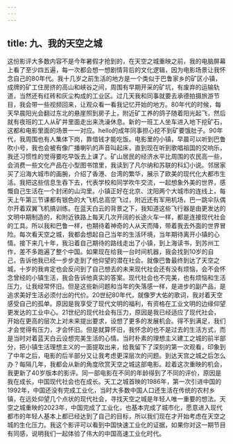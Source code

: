 ```yaml
---
---
---
```

title: 九、我的天空之城
---


​
这份影评大多数内容不是今年暑假才抢到的，在天空之城重映之前，我的电脑屏幕上看了至少四五遍，每一次都会想一想剧情背后的文化逻辑，因为电影场景让我怀念自己的80年代。我十几岁之前生活的地方是一个类似于巴鲁家乡的矿区小镇，成牌的矿工住房挤的高山和峡谷之间，周围有早期开采的矿坑，有废弃的运输轨道，当然还有红砖和灰尘构成的工业区。过几天我和同事就要去承德拍摄旅游节目，我会带一些视频回来，让观众看一看我记忆开始的地方。​
​
80年代的时候，每天早晨阳光会翻过东北的悬崖照到房子上，附近矿工养的鸽子随着阳光起飞，然后就有夜班的工人从矿井里面走出来洗澡休息。新的一班工人坐车进入地下挖矿石，这都和电影里面的场景一一对应。hello的成年同事担心挖不到矿要饿肚子。90年代，我周围也有人集体下岗，靠借钱才能吃饭。电影里的小镇，早晨可以听到巴鲁吹小号，我也会被有像广播喇叭的声音叫起床，直到现在听到歌唱祖国的交响乐，我还习惯性的觉得要吃早饭去上课了。矿山居民的经济水平比周围的农民高一些，会消费一些文化产品在小型图书馆里，我读到了凡尔纳和苏联的科幻小说。邻居家买了沿海大城市的画腕，介绍了香港、台湾的繁华，展示了欧美的现代化大都市生活。我把这些信息生吞下去，代表学校和同学吹牛交流，一起想象外美的世界，感慨自己生活在一个封闭的山沟里。​
​
小镇正好在北京、沈阳两个大城市的连线上，每天上午第三节课都有银色的大飞机总高空飞过，附近还有军用机场，巴一跳伞队偶尔开着双翼飞机搞训练。在蓝天白云的背景之下，我知道这些飞行器是由更发达的文明中期制造的，和附近铁路上每天几次开阔的长途火车一样，都是连接现代社会的工具。所以我和巴鲁一样，也期待着神奇的人从天而降，带着我去外面的世界冒险。​
​
每次看天空之城，我都会想起自己当年的生活环境，当年期待离开小镇的心情。接下来几十年，我沿着自己期待的路线走出了小镇，到上海读书，到苏州工作，差不多跑遍了整个中国。如果现在给我一台时间机器，我会找到10岁的自己，告诉他我已经一步步走到了他仰望的潜在社会。就像巴鲁最终到达了天空之城，十岁的我肯定也会反问到了自己想去的未来现代社会还有没有烦恼，会不会怀念曾经的小镇生活，我会告诉他真实的答案。​
​
现代社会也不完美，也有烦恼和生活压力，让我经常怀旧。但是这些新问题和当年的失落感一样，是进步的副产品，是追求美好生活必须付出的代价。20世纪80年代，就像罗大佑的歌词，我对着天空感受自己的孤单。原因是我享受了现代文明的福利，有资格在工业文明的边缘仰望更发达的工业中心。21世纪的现代社会有压力，原因是我已经适应了现代社会，开始在更高的层次上对未来提出要求，设想了更多的发展机会。得不到满足，我们才会觉得有压力，才会怀旧。但是就算怀旧，我怀念的也不是过去的生活方式，而是当时对着蓝天白云设想完美生活的心情。当时朴素的理想主义建工之城的前半部分，把小镇生活理想主义的一面提取出来，给我留下了深刻的第一次观看，印象到了中年之后，电影的后半部分又让我考虑更深层次的问题。到达天宫之城之后怎么办？每隔几年，我都会从新的角度欣赏天空之城这部电影。趁着这次重映的机会，我更新了40岁版本的影评。同一部电影在不同的年龄得到了不同的评价，原因是我在成长，中国现代社会也在成长。天工之城首映的1986年，第一次引进中国的1992年，中国还没有完成工业化，当时大多数中国人口还生活在传统的农村乡镇，在远处仰望几个点状的现代社会，寻找天空之城是年轻人唯一重要的想法。天空之城重映的2023年，中国完成了工业化，也基本完成了城市化，愿意进入现代都市的年轻人基本上都已经达到了自己的目标，所以我们现在才开始考虑在天空之城的生化压力。我这个影评可以看到中国快速工业化的证据，如果你对这一期节目有同感，说明我们一起体验了伟大的中国高速工业化时代。

